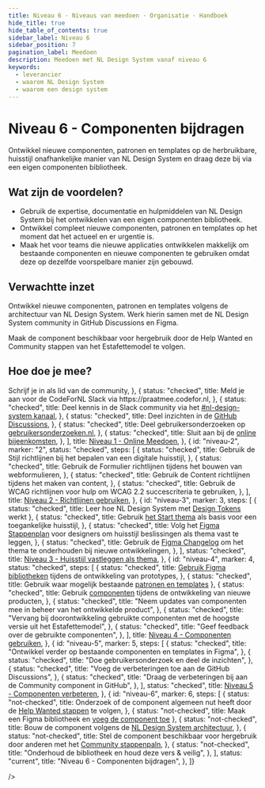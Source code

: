 ```yaml
---
title: Niveau 6 · Niveaus van meedoen · Organisatie · Handboek
hide_title: true
hide_table_of_contents: true
sidebar_label: Niveau 6
sidebar_position: 7
pagination_label: Meedoen
description: Meedoen met NL Design System vanaf niveau 6
keywords:
  - leverancier
  - waarom NL Design System
  - waarom een design system
---
```



# Niveau 6 - Componenten bijdragen

Ontwikkel nieuwe componenten, patronen en templates op de herbruikbare, huisstijl onafhankelijke manier van NL Design System en draag deze bij via een eigen componenten bibliotheek.

## Wat zijn de voordelen?

- Gebruik de expertise, documentatie en hulpmiddelen van NL Design System bij het ontwikkelen van een eigen componenten bibliotheek.
- Ontwikkel compleet nieuwe componenten, patronen en templates op het moment dat het actueel en er urgentie is.
- Maak het voor teams die nieuwe applicaties ontwikkelen makkelijk om bestaande componenten en nieuwe componenten te gebruiken omdat deze op dezelfde voorspelbare manier zijn gebouwd.

## Verwachtte inzet

Ontwikkel nieuwe componenten, patronen en templates volgens de architectuur van NL Design System. Werk hierin samen met de NL Design System community in GitHub Discussions en Figma.

Maak de component beschikbaar voor hergebruik door de Help Wanted en Community stappen van het Estafettemodel te volgen.

## Hoe doe je mee?

<div className="ma-theme">
  <Status
    collapsible
    expandedSteps={['niveau-6']}
    steps={[
      {
        id: "niveau-1",
        marker: "1",
        status: "checked",
        steps: [
          {
            status: "checked",
            title: <span><Link href="/community/sluit-je-aan">Schrijf je in</Link> als lid van de community</span>,
          },
          {
            status: "checked",
            title: <span>Meld je aan voor de CodeForNL Slack via <Link href="https://praatmee.codefor.nl">https://praatmee.codefor.nl</Link></span>,
          },
          {
            status: "checked",
            title: <span>Deel kennis in de Slack community via het <a href="https://codefornl.slack.com/archives/C7KDQRXMZ">#nl-design-system kanaal</a></span>,
          },
          {
            status: "checked",
            title: <span>Deel inzichten in de <a href="https://github.com/orgs/nl-design-system/discussions">GitHub Discussions</a></span>,
          },
          {
            status: "checked",
            title: <span>Deel gebruikersonderzoeken op <a href="https://gebruikersonderzoeken.nl">gebruikersonderzoeken.nl</a></span>,
          },
          {
            status: "checked",
            title: <span>Sluit aan bij de <a href="/community/events/overzicht/">online bijeenkomsten</a></span>,
          },
        ],
        title: <a href="/handboek/organisatie/niveaus-van-meedoen/niveau-1/">Niveau 1 - Online Meedoen</a>,
      },
      {
        id: "niveau-2",
        marker: "2",
        status: "checked",
        steps: [
          {
            status: "checked",
            title: <span>Gebruik <Link href="/richtlijnen/stijl/">de Stijl richtlijnen</Link> bij het bepalen van een digitale huisstijl</span>,
          },
          {
            status: "checked",
            title: <span>Gebruik <Link href="/richtlijnen/formulieren/">de Formulier richtlijnen</Link> tijdens het bouwen van webformulieren</span>,
          },
          {
            status: "checked",
            title: <span>Gebruik <Link href="/richtlijnen/content/">de Content richtlijnen</Link> tijdens het maken van content</span>,
          },
          {
            status: "checked",
            title: <span>Gebruik <Link href="/richtlijnen/content/">de WCAG richtlijnen</Link> voor hulp om WCAG 2.2 succescriteria te gebruiken</span>,
          },
        ],
        title: <a href="/handboek/organisatie/niveaus-van-meedoen/niveau-2/">Niveau 2 - Richtlijnen gebruiken</a>,
      },
      {
        id: "niveau-3",
        marker: 3,
        steps: [
          {
            status: "checked",
            title: <span>Leer hoe NL Design System met <a href="/handboek/huisstijl/design-tokens/">Design Tokens</a> werkt</span>
          },
          {
            status: "checked",
            title: <span>Gebruik <a href="/handboek/huisstijl/themas/start-thema/">het Start thema</a> als basis voor een toegankelijke huisstijl</span>,
          },
          {
            status: "checked",
            title: <span>Volg het <a href="/handboek/designer/figma-stappenplan/">Figma Stappenplan</a> voor designers om huisstijl beslissingen als thema vast te leggen</span>,
          },
          {
            status: "checked",
            title: <span>Gebruik de <a href="/handboek/designer/figma-changelog/">Figma Changelog</a> om het thema te onderhouden bij nieuwe ontwikkelingen</span>,
          },
        ],
        status: "checked",
        title: <a href="/handboek/organisatie/niveaus-van-meedoen/niveau-3/">Niveau 3 - Huisstijl vastleggen als thema</a>,
      },
      {
        id: "niveau-4",
        marker: 4,
        status: "checked",
        steps: [
          {
            status: "checked",
            title: <span><a href="/handboek/designer/figma-stappenplan/#figma-bibliotheken">Gebruik Figma bibliotheken</a> tijdens de ontwikkeling van prototypes</span>,
          },
          {
            status: "checked",
            title: <span>Gebruik waar mogelijk bestaande <a href="/voorbeelden/patronen-en-templates/">patronen en templates</a></span>
          },
          {
            status: "checked",
            title: <span>Gebruik <a href="/componenten">componenten</a> tijdens de ontwikkeling van nieuwe producten</span>,
          },
          {
            status: "checked",
            title: "Neem updates van componenten mee in beheer van het ontwikkelde product",
          },
          {
            status: "checked",
            title: "Vervang bij doorontwikkeling gebruikte componenten met de hoogste versie uit het Estafettemodel",
          },
          {
            status: "checked",
            title: "Geef feedback over de gebruikte componenten",
          },
        ],
        title: <a href="/handboek/organisatie/niveaus-van-meedoen/niveau-4/">Niveau 4 - Componenten gebruiken</a>,
      },
      {
        id: "niveau-5",
        marker: 5,
        steps: [
          {
            status: "checked",
            title: "Ontwikkel verder op bestaande componenten en templates in Figma",
          },
          {
            status: "checked",
            title: "Doe gebruikersonderzoek en deel de inzichten",
          },
          {
            status: "checked",
            title: "Voeg de verbeteringen toe aan de GitHub Discussions",
          },
          {
            status: "checked",
            title: "Draag de verbeteringen bij aan de Community component in GitHub",
          },
        ],
        status: "checked",
        title: <a href="/handboek/organisatie/niveaus-van-meedoen/niveau-5/">Niveau 5 - Componenten verbeteren</a>,
      },
      {
        id: "niveau-6",
        marker: 6,
        steps: [
          {
            status: "not-checked",
            title: <span>Onderzoek of de component algemeen nut heeft door de <a href="/help-wanted-stappenplan/">Help Wanted stappen</a> te volgen</span>,
          },
          {
            status: "not-checked",
            title: <span>Maak een Figma bibliotheek en <a href="handboek/designer/zelf-componenten-maken/">voeg de component toe</a></span>
          },
          {
            status: "not-checked",
            title: <span>Bouw de component volgens de <a href="/handboek/developer/architectuur/">NL Design System architectuur</a></span>,
          },
          {
            status: "not-checked",
            title: <span>Stel de component beschikbaar voor hergebruik door anderen met het <a href="/handboek/estafettemodel/componenten/community-stappenplan/voor-organisaties/">Community stappenpaln</a></span>,
          },
          {
            status: "not-checked",
            title: "Onderhoud de bibliotheek en houd deze vers & veilig",
          },
        ],
        status: "current",
        title: "Niveau 6 - Componenten bijdragen",
      },
    ]}

/>

</div>
